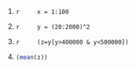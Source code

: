 1.
    ```r
    x = 1:100
    ```
    
2.
    ```r
    y = (20:2000)^2
    ```

3.
    ```r
    (z=y[y>400000 & y<500000])
    ```

4.

    ```r
    (mean(z))
    ```

